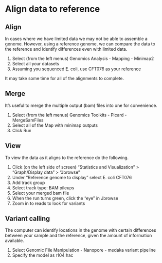 # Align data to reference {#align2}

## Align

In cases where we have limited data we may not be able to assemble a genome. However, using a reference genome, we can compare the data to the reference and identify differences even with limited data.

1. Select (from the left menus) Genomics Analysis - Mapping - Minimap2
2. Select all your datasets
3. Assuming you sequenced E. coli, use CFT076 as your reference

It may take some time for all of the alignments to complete.

## Merge

It's useful to merge the multiple output (bam) files into one for convenience.

1. Select (from the left menus) Genomics Toolkits - Picard - MergeSamFiles
2. Select all of the Map with minimap outputs
3. Click Run

## View

To view the data as it aligns to the reference do the following.

1. Click (on the left side of screen) "Statistics and Visualization" > "Graph/Display data" > "Jbrowse"
2. Under “Reference genome to display” select E. coli CFT076
3. Add track group
4. Select track type: BAM pileups
5. Select your merged bam file
6. When the run turns green, click the "eye" in Jbrowse
7. Zoom in to reads to look for variants

## Variant calling

The computer can identify locations in the genome with certain differences between your sample and the reference, given the amount of information available.

1. Select Genomic File Manipulation - Nanopore - medaka variant pipeline
2. Specify the model as r104 hac